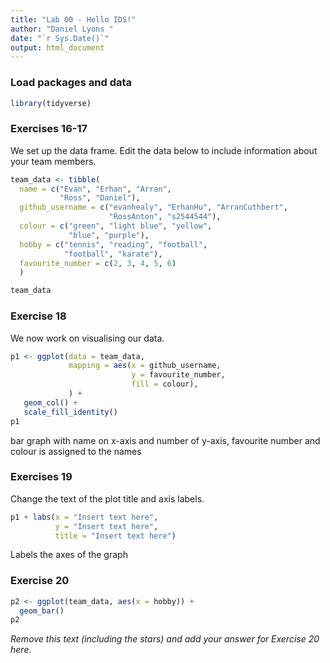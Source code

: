 ```yaml
---
title: "Lab 00 - Hello IDS!"
author: "Daniel Lyons "
date: "`r Sys.Date()`"
output: html_document
---
```


### Load packages and data

```r
library(tidyverse) 
```

### Exercises 16-17

We set up the data frame. Edit the data below to include information about your team members.

```r
team_data <- tibble(
  name = c("Evan", "Erhan", "Arran", 
           "Ross", "Daniel"),
  github_username = c("evanhealy", "ErhanHu", "ArranCuthbert", 
                      "RossAnton", "s2544544"), 
  colour = c("green", "light blue", "yellow", 
             "blue", "purple"),
  hobby = c("tennis", "reading", "football", 
            "football", "karate"),
  favourite_number = c(2, 3, 4, 5, 6)
  )

team_data
```

### Exercise 18

We now work on visualising our data. 

```r
p1 <- ggplot(data = team_data, 
             mapping = aes(x = github_username, 
                           y = favourite_number,
                           fill = colour), 
             ) +
   geom_col() +
   scale_fill_identity()
p1
```


bar graph with name on x-axis and number of y-axis, favourite number and colour is assigned to the names 

### Exercises 19

Change the text of the plot title and axis labels.

```r
p1 + labs(x = "Insert text here", 
          y = "Insert text here",
          title = "Insert text here")
```

Labels the axes of the graph

### Exercise 20

```r
p2 <- ggplot(team_data, aes(x = hobby)) +
  geom_bar()
p2
```

*Remove this text (including the stars) and add your answer for Exercise 20 here.*
